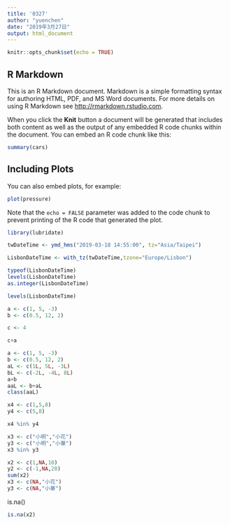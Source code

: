 ```yaml
---
title: '0327'
author: "yuenchen"
date: "2019年3月27日"
output: html_document
---
```


```r
knitr::opts_chunk$set(echo = TRUE)
```

## R Markdown

This is an R Markdown document. Markdown is a simple formatting syntax for authoring HTML, PDF, and MS Word documents. For more details on using R Markdown see <http://rmarkdown.rstudio.com>.

When you click the **Knit** button a document will be generated that includes both content as well as the output of any embedded R code chunks within the document. You can embed an R code chunk like this:

```r
summary(cars)
```

## Including Plots

You can also embed plots, for example:

```r
plot(pressure)
```

Note that the `echo = FALSE` parameter was added to the code chunk to prevent printing of the R code that generated the plot.

```r
library(lubridate)
```

```r
twDateTime <- ymd_hms("2019-03-18 14:55:00", tz="Asia/Taipei")
```

```r
LisbonDateTime <- with_tz(twDateTime,tzone="Europe/Lisbon")
```

```r
typeof(LisbonDateTime)
levels(LisbonDateTime)
as.integer(LisbonDateTime)
```

```r

levels(LisbonDateTime)

```



```r
a <- c(1, 5, -3)
b <- c(0.5, 12, 2)
```


```r
c <- 4

c+a
```

```r
a <- c(1, 5, -3)
b <- c(0.5, 12, 2)
aL <- c(1L, 5L, -3L)
bL <- c(-2L, -4L, 8L)
a+b
aaL <- b+aL
class(aaL)
```
```r
x4 <- c(1,5,8)
y4 <- c(5,8)

x4 %in% y4
```

```r
x3 <- c("小明","小花")
y3 <- c("小明","小華")
x3 %in% y3
```


```r
x2 <- c(1,NA,10)
y2 <- c(-1,NA,20)
sum(x2)
x3 <- c(NA,"小花")
y3 <- c(NA,"小華")
```


is.na()
```r
is.na(x2)
```
